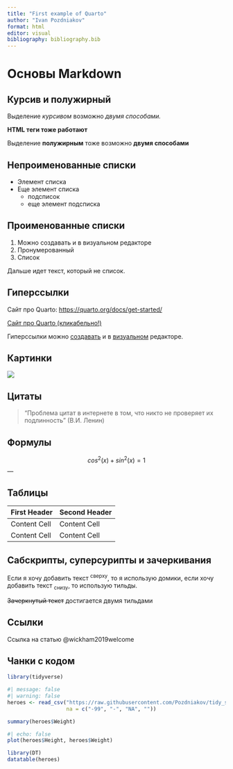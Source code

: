 ```yaml
---
title: "First example of Quarto"
author: "Ivan Pozdniakov"
format: html
editor: visual
bibliography: bibliography.bib
---
```


# Основы Markdown

## Курсив и полужирный

Выделение *курсивом* возможно *двумя способами.*

<b> HTML теги тоже работают</b>

Выделение **полужирным** тоже возможно **двумя способами**

## Непроименованные списки

-   Элемент списка
-   Еще элемент списка
    -   подсписок
    -   еще элемент подсписка

## Проименованные списки

1.  Можно создавать и в визуальном редакторе
2.  Пронумерованный
3.  Список

Дальше идет текст, который не список.

## Гиперссылки

Сайт про Quarto: <https://quarto.org/docs/get-started/>

[Сайт про Quarto (кликабельно!)](https://quarto.org/docs/get-started/)

Гиперссылки можно [создавать](https://quarto.org/docs/get-started/) и в [[визуальном]{.underline}](https://quarto.org/docs/get-started/) редакторе.

## Картинки

![](https://quarto.org/docs/get-started/hello/images/rstudio-qmd-how-it-works.png)

## Цитаты

> "Проблема цитат в интернете в том, что никто не проверяет их подлинность" (В.И. Ленин)

## Формулы

$$
cos^2(x) + sin^2(x) = 1
$$ ---

## Таблицы

| First Header | Second Header |
|--------------|---------------|
| Content Cell | Content Cell  |
| Content Cell | Content Cell  |

## Сабскрипты, суперсурипты и зачеркивания

Если я хочу добавить текст ^сверху^, то я использую домики, если хочу добавить текст ~снизу~, то использую тильды.

~~Зачеркнутый текст~~ достигается двумя тильдами

## Ссылки

Ссылка на статью @wickham2019welcome

## Чанки с кодом

```r
library(tidyverse)
```

```r
#| message: false
#| warning: false
heroes <- read_csv("https://raw.githubusercontent.com/Pozdniakov/tidy_stats/master/data/heroes_information.csv",
                   na = c("-99", "-", "NA", ""))
```

```r
summary(heroes$Weight)
```

```r
#| echo: false
plot(heroes$Height, heroes$Weight)
```

```r
library(DT)
datatable(heroes)

```
